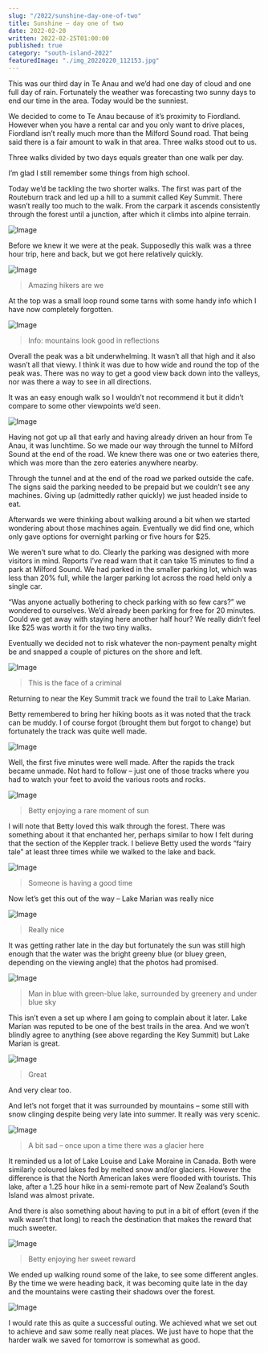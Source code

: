 ```yaml
---
slug: "/2022/sunshine-day-one-of-two"
title: Sunshine – day one of two
date: 2022-02-20
written: 2022-02-25T01:00:00
published: true
category: "south-island-2022"
featuredImage: "./img_20220220_112153.jpg"
---
```


This was our third day in Te Anau and we’d had one day of cloud and one full day of rain. Fortunately the weather was forecasting two sunny days to end our time in the area. Today would be the sunniest.

We decided to come to Te Anau because of it’s proximity to Fiordland. However when you have a rental car and you only want to drive places, Fiordland isn’t really much more than the Milford Sound road. That being said there is a fair amount to walk in that area. Three walks stood out to us.

Three walks divided by two days equals greater than one walk per day.

I’m glad I still remember some things from high school.

Today we’d be tackling the two shorter walks. The first was part of the Routeburn track and led up a hill to a summit called Key Summit. There wasn’t really too much to the walk. From the carpark it ascends consistently through the forest until a junction, after which it climbs into alpine terrain.

![Image](img_20220220_113615.jpg)

Before we knew it we were at the peak. Supposedly this walk was a three hour trip, here and back, but we got here relatively quickly.

![Image](img_20220220_111922.jpg)

> Amazing hikers are we

At the top was a small loop round some tarns with some handy info which I have now completely forgotten.

![Image](img_20220220_112153.jpg)

> Info: mountains look good in reflections

Overall the peak was a bit underwhelming. It wasn’t all that high and it also wasn’t all that viewy. I think it was due to how wide and round the top of the peak was. There was no way to get a good view back down into the valleys, nor was there a way to see in all directions.

It was an easy enough walk so I wouldn’t not recommend it but it didn’t compare to some other viewpoints we’d seen.

![Image](img_20220220_115659.jpg)

Having not got up all that early and having already driven an hour from Te Anau, it was lunchtime. So we made our way through the tunnel to Milford Sound at the end of the road. We knew there was one or two eateries there, which was more than the zero eateries anywhere nearby.

Through the tunnel and at the end of the road we parked outside the cafe. The signs said the parking needed to be prepaid but we couldn’t see any machines. Giving up (admittedly rather quickly) we just headed inside to eat.

Afterwards we were thinking about walking around a bit when we started wondering about those machines again. Eventually we did find one, which only gave options for overnight parking or five hours for $25.

We weren’t sure what to do. Clearly the parking was designed with more visitors in mind. Reports I’ve read warn that it can take 15 minutes to find a park at Milford Sound. We had parked in the smaller parking lot, which was less than 20% full, while the larger parking lot across the road held only a single car.

“Was anyone actually bothering to check parking with so few cars?” we wondered to ourselves. We’d already been parking for free for 20 minutes. Could we get away with staying here another half hour? We really didn’t feel like $25 was worth it for the two tiny walks.

Eventually we decided not to risk whatever the non-payment penalty might be and snapped a couple of pictures on the shore and left.

![Image](img_20220220_140307.jpg)

> This is the face of a criminal

Returning to near the Key Summit track we found the trail to Lake Marian.

Betty remembered to bring her hiking boots as it was noted that the track can be muddy. I of course forgot (brought them but forgot to change) but fortunately the track was quite well made.

![Image](img_20220220_145613.jpg)

Well, the first five minutes were well made. After the rapids the track became unmade. Not hard to follow – just one of those tracks where you had to watch your feet to avoid the various roots and rocks.

![Image](img_20220220_154505.jpg)

> Betty enjoying a rare moment of sun

I will note that Betty loved this walk through the forest. There was something about it that enchanted her, perhaps similar to how I felt during that the section of the Keppler track. I believe Betty used the words “fairy tale” at least three times while we walked to the lake and back.

![Image](img_20220220_155637.jpg)

> Someone is having a good time

Now let’s get this out of the way – Lake Marian was really nice

![Image](img_20220220_161450.jpg)

> Really nice

It was getting rather late in the day but fortunately the sun was still high enough that the water was the bright greeny blue (or bluey green, depending on the viewing angle) that the photos had promised.

![Image](img_20220220_162650.jpg)

> Man in blue with green-blue lake, surrounded by greenery and under blue sky

This isn’t even a set up where I am going to complain about it later. Lake Marian was reputed to be one of the best trails in the area. And we won’t blindly agree to anything (see above regarding the Key Summit) but Lake Marian is great.

![Image](img_20220220_161547.jpg)

> Great

And very clear too.

And let’s not forget that it was surrounded by mountains – some still with snow clinging despite being very late into summer. It really was very scenic.

![Image](img_20220220_164114.jpg)

> A bit sad – once upon a time there was a glacier here

It reminded us a lot of Lake Louise and Lake Moraine in Canada. Both were similarly coloured lakes fed by melted snow and/or glaciers. However the difference is that the North American lakes were flooded with tourists. This lake, after a 1.25 hour hike in a semi-remote part of New Zealand’s South Island was almost private.

And there is also something about having to put in a bit of effort (even if the walk wasn’t that long) to reach the destination that makes the reward that much sweeter.

![Image](img_20220220_164943.jpg)

> Betty enjoying her sweet reward

We ended up walking round some of the lake, to see some different angles. By the time we were heading back, it was becoming quite late in the day and the mountains were casting their shadows over the forest.

![Image](img_20220220_181001.jpg)

I would rate this as quite a successful outing. We achieved what we set out to achieve and saw some really neat places. We just have to hope that the harder walk we saved for tomorrow is somewhat as good.